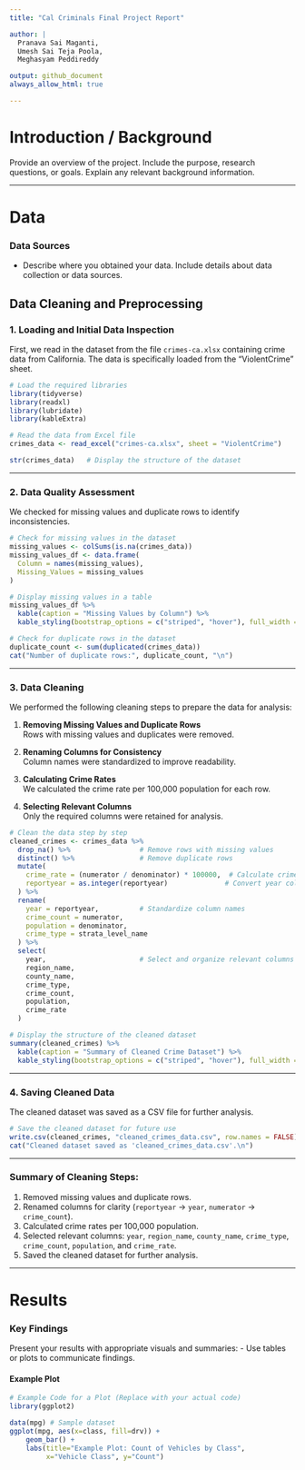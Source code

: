 ```yaml
---
title: "Cal Criminals Final Project Report"

author: |
  Pranava Sai Maganti,  
  Umesh Sai Teja Poola,  
  Meghasyam Peddireddy

output: github_document
always_allow_html: true

---
```


# Introduction / Background

Provide an overview of the project. Include the purpose, research questions, or goals. Explain any relevant background information.

---

# Data

### Data Sources
- Describe where you obtained your data. Include details about data collection or data sources.


## Data Cleaning and Preprocessing

### 1. Loading and Initial Data Inspection

First, we read in the dataset from the file `crimes-ca.xlsx` containing crime data from California. The data is specifically loaded from the "ViolentCrime" sheet.

```r
# Load the required libraries
library(tidyverse)
library(readxl)
library(lubridate)
library(kableExtra)

# Read the data from Excel file
crimes_data <- read_excel("crimes-ca.xlsx", sheet = "ViolentCrime")

str(crimes_data)   # Display the structure of the dataset
```

---

### 2. Data Quality Assessment

We checked for missing values and duplicate rows to identify inconsistencies.

```r
# Check for missing values in the dataset
missing_values <- colSums(is.na(crimes_data))
missing_values_df <- data.frame(
  Column = names(missing_values),
  Missing_Values = missing_values
)

# Display missing values in a table
missing_values_df %>%
  kable(caption = "Missing Values by Column") %>%
  kable_styling(bootstrap_options = c("striped", "hover"), full_width = FALSE)

# Check for duplicate rows in the dataset
duplicate_count <- sum(duplicated(crimes_data))
cat("Number of duplicate rows:", duplicate_count, "\n")
```

---

### 3. Data Cleaning

We performed the following cleaning steps to prepare the data for analysis:

1. **Removing Missing Values and Duplicate Rows**  
   Rows with missing values and duplicates were removed.

2. **Renaming Columns for Consistency**  
   Column names were standardized to improve readability.

3. **Calculating Crime Rates**  
   We calculated the crime rate per 100,000 population for each row.

4. **Selecting Relevant Columns**  
   Only the required columns were retained for analysis.

```r
# Clean the data step by step
cleaned_crimes <- crimes_data %>%
  drop_na() %>%                 # Remove rows with missing values
  distinct() %>%                # Remove duplicate rows
  mutate(
    crime_rate = (numerator / denominator) * 100000,  # Calculate crime rate
    reportyear = as.integer(reportyear)              # Convert year column to integer
  ) %>%
  rename(
    year = reportyear,          # Standardize column names
    crime_count = numerator,
    population = denominator,
    crime_type = strata_level_name
  ) %>%
  select(
    year,                       # Select and organize relevant columns
    region_name,
    county_name,
    crime_type,
    crime_count,
    population,
    crime_rate
  )

# Display the structure of the cleaned dataset
summary(cleaned_crimes) %>%
  kable(caption = "Summary of Cleaned Crime Dataset") %>%
  kable_styling(bootstrap_options = c("striped", "hover"), full_width = FALSE)
```

---

### 4. Saving Cleaned Data

The cleaned dataset was saved as a CSV file for further analysis.

```r
# Save the cleaned dataset for future use
write.csv(cleaned_crimes, "cleaned_crimes_data.csv", row.names = FALSE)
cat("Cleaned dataset saved as 'cleaned_crimes_data.csv'.\n")
```

---

### Summary of Cleaning Steps:
1. Removed missing values and duplicate rows.
2. Renamed columns for clarity (`reportyear` → `year`, `numerator` → `crime_count`).
3. Calculated crime rates per 100,000 population.
4. Selected relevant columns: `year`, `region_name`, `county_name`, `crime_type`, `crime_count`, `population`, and `crime_rate`.
5. Saved the cleaned dataset for further analysis.

---



# Results

### Key Findings
Present your results with appropriate visuals and summaries:
- Use tables or plots to communicate findings.

#### Example Plot
```r
# Example Code for a Plot (Replace with your actual code)
library(ggplot2)

data(mpg) # Sample dataset
ggplot(mpg, aes(x=class, fill=drv)) +
    geom_bar() +
    labs(title="Example Plot: Count of Vehicles by Class",
         x="Vehicle Class", y="Count")
```
